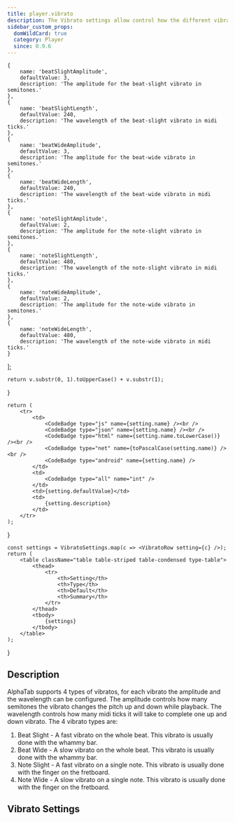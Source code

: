 ```yaml
---
title: player.vibrato
description: The Vibrato settings allow control how the different vibrato types are generated for audio. 
sidebar_custom_props:
  domWildCard: true
  category: Player
  since: 0.9.6
---
```


<SinceBadge since="0.9.6" />


    {
        name: 'beatSlightAmplitude',
        defaultValue: 3,
        description: 'The amplitude for the beat-slight vibrato in semitones.'
    },
    {
        name: 'beatSlightLength',
        defaultValue: 240,
        description: 'The wavelength of the beat-slight vibrato in midi ticks.'
    },
    {
        name: 'beatWideAmplitude',
        defaultValue: 3,
        description: 'The amplitude for the beat-wide vibrato in semitones.'
    },
    {
        name: 'beatWideLength',
        defaultValue: 240,
        description: 'The wavelength of the beat-wide vibrato in midi ticks.'
    },
    {
        name: 'noteSlightAmplitude',
        defaultValue: 2,
        description: 'The amplitude for the note-slight vibrato in semitones.'
    },
    {
        name: 'noteSlightLength',
        defaultValue: 480,
        description: 'The wavelength of the note-slight vibrato in midi ticks.'
    },
    {
        name: 'noteWideAmplitude',
        defaultValue: 2,
        description: 'The amplitude for the note-wide vibrato in semitones.'
    },
    {
        name: 'noteWideLength',
        defaultValue: 480,
        description: 'The wavelength of the note-wide vibrato in midi ticks.'
    }
];

    return v.substr(0, 1).toUpperCase() + v.substr(1);
}

    return (
        <tr>
            <td>
                <CodeBadge type="js" name={setting.name} /><br />
                <CodeBadge type="json" name={setting.name} /><br />
                <CodeBadge type="html" name={setting.name.toLowerCase()} /><br />
                <CodeBadge type="net" name={toPascalCase(setting.name)} /><br />
                <CodeBadge type="android" name={setting.name} />
            </td>
            <td>
                <CodeBadge type="all" name="int" />
            </td>
            <td>{setting.defaultValue}</td>
            <td>
                {setting.description}
            </td>
        </tr>
    );
}

    const settings = VibratoSettings.map(c => <VibratoRow setting={c} />);
    return (
        <table className="table table-striped table-condensed type-table">
            <thead>
                <tr>
                    <th>Setting</th>
                    <th>Type</th>
                    <th>Default</th>
                    <th>Summary</th>
                </tr>
            </thead>    
            <tbody> 
                {settings}
            </tbody>
        </table>
    );
}


## Description

AlphaTab supports 4 types of vibratos, for each vibrato the amplitude and the wavelength can be configured. The amplitude controls how many semitones
the vibrato changes the pitch up and down while playback. The wavelength controls how many midi ticks it will take to complete one up and down vibrato.
The 4 vibrato types are: 

1. Beat Slight - A fast vibrato on the whole beat. This vibrato is usually done with the whammy bar.
2. Beat Wide - A slow vibrato on the whole beat. This vibrato is usually done with the whammy bar.
3. Note Slight - A fast vibrato on a single note. This vibrato is usually done with the finger on the fretboard.
4. Note Wide - A slow vibrato on a single note. This vibrato is usually done with the finger on the fretboard.

## Vibrato Settings

<VibratoTable />